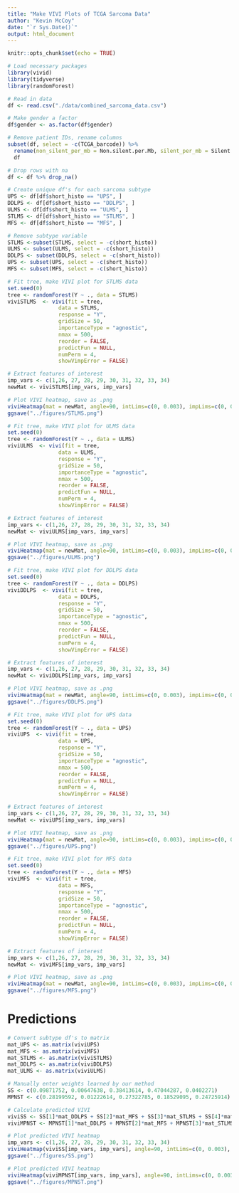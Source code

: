 ```yaml
---
title: "Make VIVI Plots of TCGA Sarcoma Data"
author: "Kevin McCoy"
date: "`r Sys.Date()`"
output: html_document
---
```



```r
knitr::opts_chunk$set(echo = TRUE)

# Load necessary packages
library(vivid)
library(tidyverse)
library(randomForest)
```


```r
# Read in data
df <- read.csv("./data/combined_sarcoma_data.csv")

# Make gender a factor
df$gender <- as.factor(df$gender)

# Remove patient IDs, rename columns
subset(df, select = -c(TCGA_barcode)) %>%
  rename(non_silent_per_mb = Non.silent.per.Mb, silent_per_mb = Silent.per.Mb) ->
  df

# Drop rows with na
df <- df %>% drop_na()

# Create unique df's for each sarcoma subtype
UPS <- df[df$short_histo == "UPS", ]
DDLPS <- df[df$short_histo == "DDLPS", ]
ULMS <- df[df$short_histo == "ULMS", ]
STLMS <- df[df$short_histo == "STLMS", ]
MFS <- df[df$short_histo == "MFS", ]

# Remove subtype variable
STLMS <-subset(STLMS, select = -c(short_histo))
ULMS <- subset(ULMS, select = -c(short_histo))
DDLPS <- subset(DDLPS, select = -c(short_histo))
UPS <- subset(UPS, select = -c(short_histo))
MFS <- subset(MFS, select = -c(short_histo))
```


```r
# Fit tree, make VIVI plot for STLMS data
set.seed(0)
tree <- randomForest(Y ~ ., data = STLMS)
viviSTLMS  <- vivi(fit = tree,
                data = STLMS,
                response = "Y",
                gridSize = 50,
                importanceType = "agnostic",
                nmax = 500,
                reorder = FALSE,
                predictFun = NULL,
                numPerm = 4,
                showVimpError = FALSE)
```


```r
# Extract features of interest
imp_vars <- c(1,26, 27, 28, 29, 30, 31, 32, 33, 34)
newMat <- viviSTLMS[imp_vars, imp_vars]

# Plot VIVI heatmap, save as .png
viviHeatmap(mat = newMat, angle=90, intLims=c(0, 0.003), impLims=c(0, 0.05))
ggsave("../figures/STLMS.png")
```


```r
# Fit tree, make VIVI plot for ULMS data
set.seed(0)
tree <- randomForest(Y ~ ., data = ULMS)
viviULMS  <- vivi(fit = tree,
                data = ULMS,
                response = "Y",
                gridSize = 50,
                importanceType = "agnostic",
                nmax = 500,
                reorder = FALSE,
                predictFun = NULL,
                numPerm = 4,
                showVimpError = FALSE)
```


```r
# Extract features of interest
imp_vars <- c(1,26, 27, 28, 29, 30, 31, 32, 33, 34)
newMat <- viviULMS[imp_vars, imp_vars]

# Plot VIVI heatmap, save as .png
viviHeatmap(mat = newMat, angle=90, intLims=c(0, 0.003), impLims=c(0, 0.05))
ggsave("../figures/ULMS.png")
```


```r
# Fit tree, make VIVI plot for DDLPS data
set.seed(0)
tree <- randomForest(Y ~ ., data = DDLPS)
viviDDLPS  <- vivi(fit = tree,
                data = DDLPS,
                response = "Y",
                gridSize = 50,
                importanceType = "agnostic",
                nmax = 500,
                reorder = FALSE,
                predictFun = NULL,
                numPerm = 4,
                showVimpError = FALSE)
```


```r
# Extract features of interest
imp_vars <- c(1,26, 27, 28, 29, 30, 31, 32, 33, 34)
newMat <- viviDDLPS[imp_vars, imp_vars]

# Plot VIVI heatmap, save as .png
viviHeatmap(mat = newMat, angle=90, intLims=c(0, 0.003), impLims=c(0, 0.05))
ggsave("../figures/DDLPS.png")
```


```r
# Fit tree, make VIVI plot for UPS data
set.seed(0)
tree <- randomForest(Y ~ ., data = UPS)
viviUPS  <- vivi(fit = tree,
                data = UPS,
                response = "Y",
                gridSize = 50,
                importanceType = "agnostic",
                nmax = 500,
                reorder = FALSE,
                predictFun = NULL,
                numPerm = 4,
                showVimpError = FALSE)
```


```r
# Extract features of interest
imp_vars <- c(1,26, 27, 28, 29, 30, 31, 32, 33, 34)
newMat <- viviUPS[imp_vars, imp_vars]

# Plot VIVI heatmap, save as .png
viviHeatmap(mat = newMat, angle=90, intLims=c(0, 0.003), impLims=c(0, 0.05))
ggsave("../figures/UPS.png")
```

```r
# Fit tree, make VIVI plot for MFS data
set.seed(0)
tree <- randomForest(Y ~ ., data = MFS)
viviMFS  <- vivi(fit = tree,
                data = MFS,
                response = "Y",
                gridSize = 50,
                importanceType = "agnostic",
                nmax = 500,
                reorder = FALSE,
                predictFun = NULL,
                numPerm = 4,
                showVimpError = FALSE)
```


```r
# Extract features of interest
imp_vars <- c(1,26, 27, 28, 29, 30, 31, 32, 33, 34)
newMat <- viviMFS[imp_vars, imp_vars]

# Plot VIVI heatmap, save as .png
viviHeatmap(mat = newMat, angle=90, intLims=c(0, 0.003), impLims=c(0, 0.05))
ggsave("../figures/MFS.png")
```

# Predictions

```r
# Convert subtype df's to matrix
mat_UPS <- as.matrix(viviUPS)
mat_MFS <- as.matrix(viviMFS)
mat_STLMS <- as.matrix(viviSTLMS)
mat_DDLPS <- as.matrix(viviDDLPS)
mat_ULMS <- as.matrix(viviULMS)
```


```r
# Manually enter weights learned by our method
SS <- c(0.09871752, 0.00647638, 0.38413614, 0.47044287, 0.0402271)
MPNST <- c(0.28199592, 0.01222614, 0.27322785, 0.18529095, 0.24725914)

# Calculate predicted VIVI
viviSS <- SS[1]*mat_DDLPS + SS[2]*mat_MFS + SS[3]*mat_STLMS + SS[4]*mat_ULMS + SS[5]*mat_UPS
viviMPNST <- MPNST[1]*mat_DDLPS + MPNST[2]*mat_MFS + MPNST[3]*mat_STLMS + MPNST[4]*mat_ULMS + MPNST[5]*mat_UPS
```


```r
# Plot predicted VIVI heatmap
imp_vars <- c(1,26, 27, 28, 29, 30, 31, 32, 33, 34)
viviHeatmap(viviSS[imp_vars, imp_vars], angle=90, intLims=c(0, 0.003), impLims=c(0, 0.05))
ggsave("../figures/SS.png")
```


```r
# Plot predicted VIVI heatmap
viviHeatmap(viviMPNST[imp_vars, imp_vars], angle=90, intLims=c(0, 0.003), impLims=c(0, 0.05))
ggsave("../figures/MPNST.png")
```

